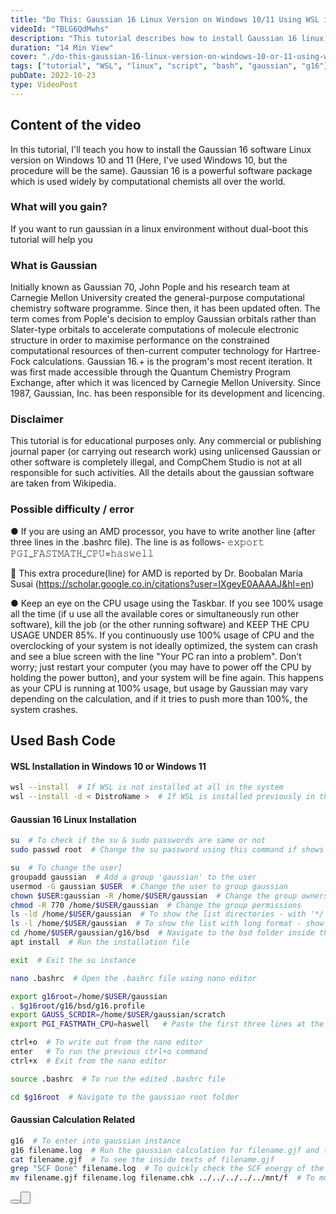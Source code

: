 ```yaml
---
title: "Do This: Gaussian 16 Linux Version on Windows 10/11 Using WSL in 15 Minutes!"
videoId: "TBLG6QdMwhs"
description: "This tutorial describes how to install Gaussian 16 linux version in Windows systems without using dual-boot."
duration: "14 Min View"
cover: "./do-this-gaussian-16-linux-version-on-windows-10-or-11-using-wsl-in-15-minutes.jpg"
tags: ["tutorial", "WSL", "linux", "script", "bash", "gaussian", "g16"]
pubDate: 2022-10-23
type: VideoPost
---
```


## Content of the video
In this tutorial, I'll teach you how to install the Gaussian 16 software Linux version on Windows 10 and 11 (Here, I've used Windows 10, but the procedure will be the same). Gaussian 16 is a powerful software package which is used widely by computational chemists all over the world. 

### What will you gain?
If you want to run gaussian in a linux environment without dual-boot this tutorial will help you

### What is Gaussian
Initially known as Gaussian 70, John Pople and his research team at Carnegie Mellon University created the general-purpose computational chemistry software programme. Since then, it has been updated often. The term comes from Pople's decision to employ Gaussian orbitals rather than Slater-type orbitals to accelerate computations of molecule electronic structure in order to maximise performance on the constrained computational resources of then-current computer technology for Hartree-Fock calculations. Gaussian 16.+ is the program's most recent iteration. It was first made accessible through the Quantum Chemistry Program Exchange, after which it was licenced by Carnegie Mellon University. Since 1987, Gaussian, Inc. has been responsible for its development and licencing.

### Disclaimer
This tutorial is for educational purposes only. Any commercial or publishing journal paper (or carrying out research work) using unlicensed Gaussian or other software is completely illegal, and CompChem Studio is not at all responsible for such activities. All the details about the gaussian software are taken from Wikipedia.

### Possible difficulty / error
●   If you are using an AMD processor, you have to write another line (after three lines in the .bashrc file). The line is as follows-
𝚎𝚡𝚙𝚘𝚛𝚝 𝙿𝙶𝙸_𝙵𝙰𝚂𝚃𝙼𝙰𝚃𝙷_𝙲𝙿𝚄=𝚑𝚊𝚜𝚠𝚎𝚕𝚕

🙌 This extra procedure(line) for AMD is reported by Dr. Boobalan Maria Susai (https://scholar.google.co.in/citations?user=IXgeyE0AAAAJ&hl=en)

●   Keep an eye on the CPU usage using the Taskbar. If you see 100% usage all the time (if u use all the available cores or simultaneously run other software), kill the job (or the other running software) and KEEP THE CPU USAGE UNDER 85%. If you continuously use 100% usage of CPU and the overclocking of your system is not ideally optimized, the system can crash and see a blue screen with the line "Your PC ran into a problem". Don't worry; just restart your computer (you may have to power off the CPU by holding the power button), and your system will be fine again. This happens as your CPU is running at 100% usage, but usage by Gaussian may vary depending on the calculation, and if it tries to push more than 100%, the system crashes.

## Used Bash Code
#### WSL Installation in Windows 10 or Windows 11
```bash
wsl --install  # If WSL is not installed at all in the system
wsl --install -d < DistroName >  # If WSL is installed previously in the system (e.g.: wsl --install -d Ubuntu)
```

#### Gaussian 16 Linux Installation
```bash
su  # To check if the su & sudo passwords are same or not
sudo passwd root  # Change the su password using this command if shows 'Authentication failure' error in the previous command

su  # To change the user]
groupadd gaussian  # Add a group 'gaussian' to the user
usermod -G gaussian $USER  # Change the user to group gaussian
chown $USER:gaussian -R /home/$USER/gaussian  # Change the group ownership to gaussian]
chmod -R 770 /home/$USER/gaussian  # Change the group permissions
ls -ld /home/$USER/gaussian  # To show the list directories - with '*/' and list with long format - show permissions
ls -l /home/$USER/gaussian  # To show the list with long format - show permissions]
cd /home/$USER/gaussian/g16/bsd  # Navigate to the bsd folder inside the g16 directory]
apt install  # Run the installation file

exit  # Exit the su instance

nano .bashrc  # Open the .bashrc file using nano editor

export g16root=/home/$USER/gaussian
. $g16root/g16/bsd/g16.profile
export GAUSS_SCRDIR=/home/$USER/gaussian/scratch
export PGI_FASTMATH_CPU=haswell   # Paste the first three lines at the end of .bashrc file to give the root permission to gaussian if you have Intel processor. If you have an AMD processor, paste all the four lines instead of only three.

ctrl+o  # To write out from the nano editor
enter   # To run the previous ctrl+o command
ctrl+x  # Exit from the nano editor

source .bashrc  # To run the edited .bashrc file

cd $g16root  # Navigate to the gaussian root folder
```
#### Gaussian Calculation Related
```bash
g16  # To enter into gaussian instance
g16 filename.log  # Run the gaussian calculation for filename.gjf and to print the results in filename.log file
cat filename.gjf  # To see the inside texts of filename.gjf
grep "SCF Done" filename.log  # To quickly check the SCF energy of the system
mv filename.gjf filename.log filename.chk ../../../../../mnt/f  # To move the files into F directory. You can use cp instead of mv to copy the files
```

<Button
    text="Download Code"
    href="/src/assets/download/videos/gaussian/do-this-gaussian-16-linux-version-on-windows-10-or-11-using-wsl-in-15-minutes/g16_wsl.txt"
    customStyle="margin-bottom: 25px; text-decoration: none;"
    download="g16_wsl.txt"
/>
<Button
    text="Download Input Sample"
    href="/src/assets/download/videos/gaussian/do-this-gaussian-16-linux-version-on-windows-10-or-11-using-wsl-in-15-minutes/input.gjf"
    customStyle="margin-bottom: 25px; text-decoration: none;"
    download="input.gjf"
/>